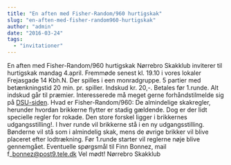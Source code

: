 ```yaml
---
title: "En aften med Fisher-Random/960 hurtigskak"
slug: "en-aften-med-fisher-random960-hurtigskak"
author: "admin"
date: "2016-03-24"
tags: 
  - "invitationer"
---
```


En aften med Fisher-Random/960 hurtigskak Nørrebro Skakklub inviterer til hurtigskak mandag 4.april. Fremmøde senest kl. 19.10 i vores lokaler Frejasgade 14 Kbh.N. Der spilles i een monradgruppe. 5 partier med betænkningstid 20 min. pr. spiller. Indskud kr. 20,-. Betales før 1.runde. Alt indskud går til præmier. Interesserede må meget gerne forhåndstilmelde sig på [DSU-siden](https://turnering.skak.dk/TournamentActive/Details?tourId=23417). Hvad er Fisher-Random/960: De almindelige skakregler, herunder hvordan brikkerne flytter er stadig gældende. Dog er der lidt specielle regler for rokade. Den store forskel ligger i brikkernes udgangsstilling!. I hver runde vil brikkerne stå i en ny udgangsstilling. Bønderne vil stå som i almindelig skak, mens de øvrige brikker vil blive placeret efter lodtrækning. Før 1.runde starter vil reglerne nøje blive gennemgået. Eventuelle spørgsmål til Finn Bonnez, mail f\_bonnez@post9.tele.dk Vel mødt! Nørrebro Skakklub
